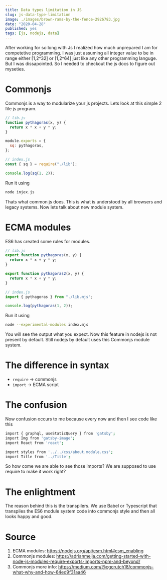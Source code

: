 ```yaml
---
title: Data types limitation in JS
slug: js-data-type-limitation
image: ./images/brown-rams-by-the-fence-2926783.jpg
date: "2020-04-28"
published: yes
tags: [js, nodejs, data]
---
```



After working for so long with Js I realized how much unprepared I am for competetive programming. I was just assuming all integer value to be in range either [1,2^32] or [1,2^64] just like any other programming languge. But I was dissapointed. So I needed to checkout the js docs to figure out myseties.

# Commonjs

Commonjs is a way to modularize your js projects. Lets look at this simple 2 file js program.

<CodeDivWrapper>

<Highlight>

```js
// lib.js
function pythagoras(x, y) {
  return x * x + y * y;
}

module.exports = {
  sq: pythagoras,
};
```

</Highlight>

</CodeDivWrapper>

<CodeDivWrapper>

<Highlight>

```js
// index.js
const { sq } = require("./lib");

console.log(sq(1, 2));
```

</Highlight>

</CodeDivWrapper>

Run it using

<CodeDivWrapper>

<Highlight>

```bash
node injex.js
```

</Highlight>

</CodeDivWrapper>

Thats what common js does. This is what is understood by all browsers and legacy systems. Now lets talk about new module system.

# ECMA modules

ES6 has created some rules for modules.

<CodeDivWrapper>

<Highlight>

```js
// lib.js
export function pythagoras(x, y) {
  return x * x + y * y;
}

export function pythagoras2(x, y) {
  return x * x + y * y;
}
```

</Highlight>

</CodeDivWrapper>

<CodeDivWrapper>

<Highlight>

```js
// index.js
import { pythagoras } from "./lib.mjs";

console.log(pythagoras(1, 2));
```

</Highlight>

</CodeDivWrapper>

Run it using

<CodeDivWrapper>

<Highlight>

```bash
node --experimental-modules index.mjs
```

</Highlight>

</CodeDivWrapper>

You will see the output what you expect. Now this feature in nodejs is not present by default. Still nodejs by default uses this Commonjs module system.

# The difference in syntax

- `require` -> commonjs
- `import` -> ECMA script

# The confusion

Now confusion occurs to me because every now and then I see code like this

<CodeDivWrapper>

<Highlight>

```bash
import { graphql, useStaticQuery } from 'gatsby';
import Img from 'gatsby-image';
import React from 'react';

import styles from '../../css/about.module.css';
import Title from '../Title';
```

</Highlight>

</CodeDivWrapper>

So how come we are able to see those imports? We are supposed to use require to make it work right?

# The enlightment

The reason behind this is the transpilers. We use Babel or Typescript that transpiles the ES6 module system code into commonjs style and then all looks happy and good.

# Source

1. ECMA modules: https://nodejs.org/api/esm.html#esm_enabling
2. Commonjs modules: https://adrianmejia.com/getting-started-with-node-js-modules-require-exports-imports-npm-and-beyond/
3. Commonjs more info: https://medium.com/@cgcrutch18/commonjs-what-why-and-how-64ed9f31aa46
